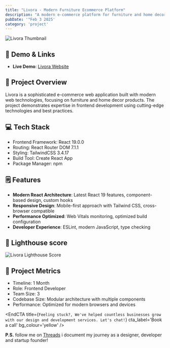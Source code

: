 ```yaml
---
title: "Livora - Modern Furniture Ecommerce Platform"
description: "A modern e-commerce platform for furniture and home decor products."
pubDate: '"Feb 3 2025'
category: 'project'
---
```

![Livora Thumbnail](/assets/projects/livora/thumb-livora.png)

## 🔗 Demo & Links
- **Live Demo**: [Livora Website](https://livora.jiwakreator.com)

## 📖 Project Overview
Livora is a sophisticated e-commerce web application built with modern web technologies, focusing on furniture and home decor products. The project demonstrates expertise in frontend development using cutting-edge technologies and best practices.

## 💻 Tech Stack
- Frontend Framework: React 19.0.0
- Routing: React Router DOM 7.1.1
- Styling: TailwindCSS 3.4.17
- Build Tool: Create React App
- Package Manager: npm

## 🗒️ Features
- **Modern React Architecture**: Latest React 19 features, component-based design, custom hooks
- **Responsive Design**: Mobile-first approach with Tailwind CSS, cross-browser compatible
- **Performance Optimized**: Web Vitals monitoring, optimized build configuration
- **Developer Experience**: ESLint, modern JavaScript, type checking

## 💯 Lighthouse score
![Livora Lighthouse Score](/livora/lighthouse.png)

## 📝 Project Metrics
- Timeline: 1 Month
- Role: Frontend Developer
- Team Size: 3
- Codebase Size: Modular architecture with multiple components
- Performance: Optimized for modern browsers and devices


<EndCTA
	title={`Feeling stuck?, We've helped countless businesses grow with our design and development services. Let's chat!`}
	cta_label='Book a call'
	bg_colour='yellow'
/>


**P.S.** follow me on [Threads](https://threads.net/@andrian.chyn) i document my journey as a designer, developer and startup founder!
